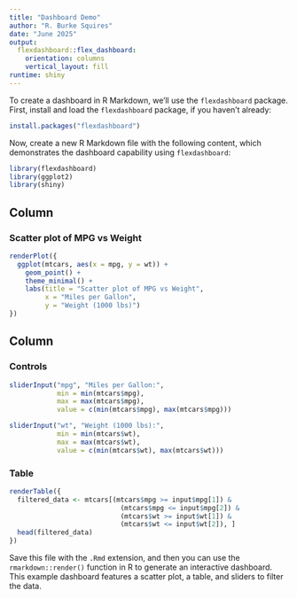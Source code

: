 ```yaml
---
title: "Dashboard Demo"
author: "R. Burke Squires"
date: "June 2025"
output: 
  flexdashboard::flex_dashboard:
    orientation: columns
    vertical_layout: fill
runtime: shiny
---
```


To create a dashboard in R Markdown, we'll use the `flexdashboard` package. First, install and load the `flexdashboard` package, if you haven't already:

```R
install.packages("flexdashboard")
```

Now, create a new R Markdown file with the following content, which demonstrates the dashboard capability using `flexdashboard`:


```r
library(flexdashboard)
library(ggplot2)
library(shiny)
```

Column {data-width=650}
-----------------------------------------------------------------------

### Scatter plot of MPG vs Weight

```r
renderPlot({
  ggplot(mtcars, aes(x = mpg, y = wt)) +
    geom_point() +
    theme_minimal() +
    labs(title = "Scatter plot of MPG vs Weight",
         x = "Miles per Gallon",
         y = "Weight (1000 lbs)")
})
```

Column {data-width=350}
-----------------------------------------------------------------------

### Controls

```r
sliderInput("mpg", "Miles per Gallon:",
            min = min(mtcars$mpg),
            max = max(mtcars$mpg),
            value = c(min(mtcars$mpg), max(mtcars$mpg)))

sliderInput("wt", "Weight (1000 lbs):",
            min = min(mtcars$wt),
            max = max(mtcars$wt),
            value = c(min(mtcars$wt), max(mtcars$wt)))
```

### Table

```r
renderTable({
  filtered_data <- mtcars[(mtcars$mpg >= input$mpg[1]) &
                            (mtcars$mpg <= input$mpg[2]) &
                            (mtcars$wt >= input$wt[1]) &
                            (mtcars$wt <= input$wt[2]), ]
  head(filtered_data)
})
```

Save this file with the `.Rmd` extension, and then you can use the `rmarkdown::render()` function in R to generate an interactive dashboard. This example dashboard features a scatter plot, a table, and sliders to filter the data.